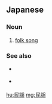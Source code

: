{{also|民謠|民谣}}
==Japanese==
{{ja-kanjitab|みん|よう|yomi=on}}

===Noun===
{{ja-noun|みんよう}}

# [[folk song]]

===See also===
* {{qualifier|Chinese}} {{zh-l|民謠}}
* {{qualifier|Korean}} {{ko-l|민요|民謠}}

[[hu:民謡]]
[[mg:民謡]]